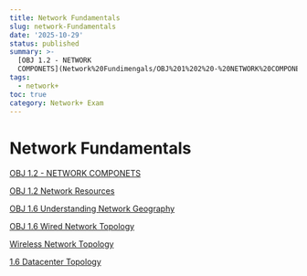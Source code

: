 ```yaml
---
title: Network Fundamentals
slug: network-Fundamentals
date: '2025-10-29'
status: published
summary: >-
  [OBJ 1.2 - NETWORK
  COMPONETS](Network%20Fundimengals/OBJ%201%202%20-%20NETWORK%20COMPONETS%202476f82ab005804ab6b1df3400aea8d3.md)
tags:
  - network+
toc: true
category: Network+ Exam
---
```


# Network Fundamentals

[OBJ 1.2 - NETWORK COMPONETS](Network%20Fundimengals/OBJ%201%202%20-%20NETWORK%20COMPONETS%202476f82ab005804ab6b1df3400aea8d3.md)

[OBJ 1.2 Network Resources](Network%20Fundimengals/OBJ%201%202%20Network%20Resources%202476f82ab00580aa8783c8a1be805b8c.md)

[OBJ 1.6 Understanding Network Geography](Network%20Fundimengals/OBJ%201%206%20Understanding%20Network%20Geography%202476f82ab00580bb8ec1cc5acb569e7c.md)

[OBJ 1.6 Wired Network Topology ](Network%20Fundimengals/OBJ%201%206%20Wired%20Network%20Topology%202486f82ab005805cbd3cd0ecf39d87bd.md)

[Wireless Network Topology](Network%20Fundimengals/Wireless%20Network%20Topology%202486f82ab00580c689ecd1e7faf1cc22.md)

[1.6 Datacenter Topology ](Network%20Fundimengals/1%206%20Datacenter%20Topology%202486f82ab00580bca2a2c8c927979351.md)

